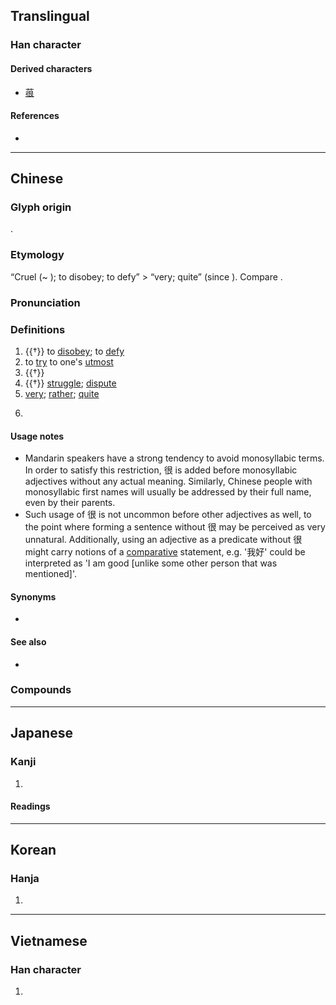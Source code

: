 {{character info}}
==Translingual==
{{stroke order|strokes=9}}
{{stroke order|type=animate}}

===Han character===
{{Han char|rn=60|rad=彳|as=06|sn=9|four=27232|canj=HOAV|ids=⿰彳艮}}

====Derived characters====
* [[䓳]]

====References====
* {{Han ref|kx=0366.130|dkj=10093|dj=0687.070|hdz=20822.010|uh=5F88|ud=24456|bh=ABDC|bd=43996}}

----

==Chinese==
{{zh-forms}}

===Glyph origin===
{{Han etym}}
{{Han compound|彳|艮|ls=psc|c1=s|c2=p}}.

===Etymology===
“Cruel (~ {{zh-l|*狠}}); to disobey; to defy” > “very; quite” (since {{w|Yuan dynasty}}). Compare {{zh-l|蠻}}.

===Pronunciation===
{{zh-pron
|m=hěn
|ma=y
|m-s=
|dg=хын2
|c=han2
|c-t=
|g=hen3
|h=pfs=hàn
|j=heng2
|mb=hǎing
|md=
|mn=qz,tw,xm:hún/zz:hín
|mn-t=
|w=2hen
|x=he3/hen3
|x_note=he3 - vernacular
|mc=y
|oc=y
|cat=v,n,a,adv
}}

===Definitions===
{{zh-hanzi}}

# {{†}} to [[disobey]]; to [[defy]]
# to [[try]] to one's [[utmost]]
# {{†}} {{zh-alt-form|狠|[[cruel]]; [[savage]]; [[inhumane]]}}
# {{†}} [[struggle]]; [[dispute]]
# [[very]]; [[rather]]; [[quite]]
#: {{zh-x|他 很 高興。|He is '''very''' pleased.}}
#: {{zh-x|我 很 喜歡。|I like it '''very much'''.}}
#: {{zh-x|我 喜歡 得{de} 很。|I like it '''very much'''.}}
# {{lb|zh|especially before monosyllabic adjectives}} {{gloss|no meaning, see usage note}}
#: {{zh-x|我 很 好。|I'm good. (no intensification)}}

====Usage notes====
* Mandarin speakers have a strong tendency to avoid monosyllabic terms. In order to satisfy this restriction, 很 is added before monosyllabic adjectives without any actual meaning. Similarly, Chinese people with monosyllabic first names will usually be addressed by their full name, even by their parents.
* Such usage of 很 is not uncommon before other adjectives as well, to the point where forming a sentence without 很 may be perceived as very unnatural. Additionally, using an adjective as a predicate without 很 might carry notions of a [[comparative]] statement, e.g. '我好' could be interpreted as 'I am good [unlike some other person that was mentioned]'.

====Synonyms====
* {{s|very}}
{{zh-syn-saurus|極其}}
{{zh-dial}}

====See also====
* {{zh-l|太}}

===Compounds===
{{zh-der|很少|得很|很多|傲很|很是|鬥很}}

{{zh-cat|Beginning}}

----

==Japanese==

===Kanji===
{{ja-kanji|grade=|rs=彳06}}

# {{rfdef|ja|sort=彳06}}

====Readings====
{{ja-readings
|goon=ごん
|kanon=こん
|kun=もと-る}}

----

==Korean==

===Hanja===
{{ko-hanja|패려궂다|패려궂을|흔}}

# {{rfdef|ko|sort=彳06}}

----

==Vietnamese==

===Han character===
{{vi-hantu|[[ngận]], [[hẩn]]|rs=彳06}}

# {{rfdef|vi}}